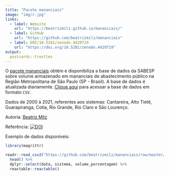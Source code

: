 ```yaml
---
title: "Pacote mananciais"
image: "img/r.jpg"
links:
  - label: Website
    url: "https://beatrizmilz.github.io/mananciais/"
  - label: GitHub
    url: "https://github.com/beatrizmilz/mananciais"
  - label: DOI/10.5281/zenodo.4429719
    url: "https://doi.org/10.5281/zenodo.4429719"
output:
  postcards::trestles
---
```


O [pacote mananciais](https://beatrizmilz.github.io/mananciais/) obtém e disponibiliza a base de dados da SABESP sobre volume armazenado em mananciais de abastecimento público na Região Metropolitana de São Paulo (SP - Brasil). A base de dados é atualizada diariamente. [Clique aqui](https://github.com/beatrizmilz/mananciais/raw/master/inst/extdata/mananciais.csv) para acessar a base de dados em formato `CSV`.

Dados de 2000 à 2021, referentes aos sistemas: Cantareira, Alto Tietê, Guarapiranga, Cotia, Rio Grande, Rio Claro e São Lourenço.

Autoria: [Beatriz Milz](https://orcid.org/0000-0002-3064-4486)

Referência: <a href="https://doi.org/10.5281/zenodo.4429719"><img src="https://zenodo.org/badge/DOI/10.5281/zenodo.4429719.svg" alt="DOI"></a>

Exemplo de dados disponíveis:

```r
library(magrittr)

readr::read_csv2("https://github.com/beatrizmilz/mananciais/raw/master/inst/extdata/mananciais.csv") %>% 
  head() %>% 
  dplyr::select(data, sistema, volume_porcentagem) %>% 
  reactable::reactable()
```

<!-- Place this tag in your head or just before your close body tag. -->
<script async defer src="https://buttons.github.io/buttons.js"></script>
